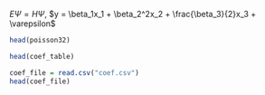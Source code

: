 $E \Psi = H \Psi$, $y = \beta_1x_1 + \beta_2^2x_2 + \frac{\beta_3}{2}x_3 + \varepsilon$

```r
head(poisson32)
```

```r
head(coef_table)
```

```r
coef_file = read.csv("coef.csv")
head(coef_file)
```
